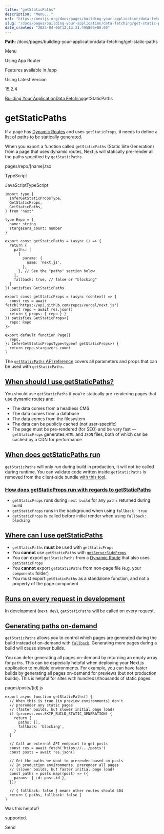 ---
title: "getStaticPaths"
description: "Menu..."
url: "https://nextjs.org/docs/pages/building-your-application/data-fetching/get-static-paths"
slug: "/docs/pages/building-your-application/data-fetching/get-static-paths"
date_crawled: "2025-04-06T12:13:31.495805+00:00"
---

**Path**: /docs/pages/building-your-application/data-fetching/get-static-paths

Menu

Using App Router

Features available in /app

Using Latest Version

15.2.4

[Building Your Application](/docs/pages/building-your-application)[Data Fetching](/docs/pages/building-your-application/data-fetching)getStaticPaths

# getStaticPaths

If a page has [Dynamic Routes](/docs/pages/building-your-application/routing/dynamic-routes) and uses `getStaticProps`, it needs to define a list of paths to be statically generated.

When you export a function called `getStaticPaths` (Static Site Generation) from a page that uses dynamic routes, Next.js will statically pre-render all the paths specified by `getStaticPaths`.

pages/repo/[name].tsx

TypeScript

JavaScriptTypeScript

```
import type {
  InferGetStaticPropsType,
  GetStaticProps,
  GetStaticPaths,
} from 'next'
 
type Repo = {
  name: string
  stargazers_count: number
}
 
export const getStaticPaths = (async () => {
  return {
    paths: [
      {
        params: {
          name: 'next.js',
        },
      }, // See the "paths" section below
    ],
    fallback: true, // false or "blocking"
  }
}) satisfies GetStaticPaths
 
export const getStaticProps = (async (context) => {
  const res = await fetch('https://api.github.com/repos/vercel/next.js')
  const repo = await res.json()
  return { props: { repo } }
}) satisfies GetStaticProps<{
  repo: Repo
}>
 
export default function Page({
  repo,
}: InferGetStaticPropsType<typeof getStaticProps>) {
  return repo.stargazers_count
}
```

The [`getStaticPaths` API reference](/docs/pages/api-reference/functions/get-static-paths) covers all parameters and props that can be used with `getStaticPaths`.

## [When should I use getStaticPaths?](#when-should-i-use-getstaticpaths)

You should use `getStaticPaths` if you’re statically pre-rendering pages that use dynamic routes and:

* The data comes from a headless CMS
* The data comes from a database
* The data comes from the filesystem
* The data can be publicly cached (not user-specific)
* The page must be pre-rendered (for SEO) and be very fast — `getStaticProps` generates `HTML` and `JSON` files, both of which can be cached by a CDN for performance

## [When does getStaticPaths run](#when-does-getstaticpaths-run)

`getStaticPaths` will only run during build in production, it will not be called during runtime. You can validate code written inside `getStaticPaths` is removed from the client-side bundle [with this tool](https://next-code-elimination.vercel.app/).

### [How does getStaticProps run with regards to getStaticPaths](#how-does-getstaticprops-run-with-regards-to-getstaticpaths)

* `getStaticProps` runs during `next build` for any `paths` returned during build
* `getStaticProps` runs in the background when using `fallback: true`
* `getStaticProps` is called before initial render when using `fallback: blocking`

## [Where can I use getStaticPaths](#where-can-i-use-getstaticpaths)

* `getStaticPaths` **must** be used with `getStaticProps`
* You **cannot** use `getStaticPaths` with [`getServerSideProps`](/docs/pages/building-your-application/data-fetching/get-server-side-props)
* You can export `getStaticPaths` from a [Dynamic Route](/docs/pages/building-your-application/routing/dynamic-routes) that also uses `getStaticProps`
* You **cannot** export `getStaticPaths` from non-page file (e.g. your `components` folder)
* You must export `getStaticPaths` as a standalone function, and not a property of the page component

## [Runs on every request in development](#runs-on-every-request-in-development)

In development (`next dev`), `getStaticPaths` will be called on every request.

## [Generating paths on-demand](#generating-paths-on-demand)

`getStaticPaths` allows you to control which pages are generated during the build instead of on-demand with [`fallback`](/docs/pages/api-reference/functions/get-static-paths#fallback-blocking). Generating more pages during a build will cause slower builds.

You can defer generating all pages on-demand by returning an empty array for `paths`. This can be especially helpful when deploying your Next.js application to multiple environments. For example, you can have faster builds by generating all pages on-demand for previews (but not production builds). This is helpful for sites with hundreds/thousands of static pages.

pages/posts/[id].js

```
export async function getStaticPaths() {
  // When this is true (in preview environments) don't
  // prerender any static pages
  // (faster builds, but slower initial page load)
  if (process.env.SKIP_BUILD_STATIC_GENERATION) {
    return {
      paths: [],
      fallback: 'blocking',
    }
  }
 
  // Call an external API endpoint to get posts
  const res = await fetch('https://.../posts')
  const posts = await res.json()
 
  // Get the paths we want to prerender based on posts
  // In production environments, prerender all pages
  // (slower builds, but faster initial page load)
  const paths = posts.map((post) => ({
    params: { id: post.id },
  }))
 
  // { fallback: false } means other routes should 404
  return { paths, fallback: false }
}
```

Was this helpful?

supported.

Send